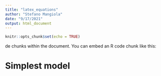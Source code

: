 ```yaml
---
title: "latex_equations"
author: "Stefano Mangiola"
date: "9/17/2021"
output: html_document
---
```


```r
knitr::opts_chunk$set(echo = TRUE)
```

de chunks within the document. You can embed an R code chunk like this:

# Simplest model



```{=tex}
\begin{align}

& \text{BetaBinomial}^{*}\left ( k_{g,s} | n_{s}, \alpha_{g}, \beta_{g} \right ) = {n_{s} \choose k_{g,s}}{\frac {\mathrm {B} (k_{g,s}+\alpha_{g} ,n_{s}-k_{g,s}+\beta_{g} )}{\mathrm {B} (\alpha_{g} ,\beta_{g} )}}  & \textrm{ (1) } \\

& \alpha_{g} = \pi_{g} \sigma_{g}; \beta_{g} = (1-\pi_{g}) \sigma_{g} \textrm{ for } 0 < \pi_{g} < 1 \textrm{ and } \sigma_{g} > 0 & \textrm{ (2) } \\

& \text{BetaBinomial}\left ( k_{g,s} | n_{s}, \pi_{g}, \sigma_{g} \right ) = {n_{s} \choose k_{g,s}}{\frac {\mathrm {B} (k_{g,s}+(\pi_{g} \sigma_{g}) ,n_{s}-k_{g,s}+((1-\pi_{g}) \sigma_{g}) )}{\mathrm {B} (\pi_{g} \sigma_{g} , (1-\pi_{g}) \sigma_{g} )}}  & \textrm{ (3) } \\





& \textbf{ Single-mean model } \\

& P\left ( \boldsymbol{\pi}, \boldsymbol{\sigma} \right ) 
 \prod_{s=1}^{S} \prod_{g=1}^{G} P\left ( k_{g,s} | n_{s}, \pi_{g}, \sigma_{g} \right ) & \textrm{ (4) } \\

& k_{g,s} \sim \text{BetaBinomial} \left(n_{s}, \pi_{g}, \sigma_{g} \right ) \textrm{ for } \sum_{g=1}^{G} \pi_{g} = 1 \textrm{ and } \sigma_{g} > 0 & \textrm{ (5) } \\





& \boldsymbol{\pi} = \text{InverseMultinomialLogistic} \left(\boldsymbol{\mu} \right) =  \frac{e^{\boldsymbol{\mu}}}{\sum_{g=1}^{G} e^{\mu_{g} }} \textrm{ for } \sum_{g=1}^{G} \mu_{g} = 0  & \textrm{ (6) } \\

& \sigma_{g} = e^{\omega_{g}}  & \textrm{ (7) } \\

& \text{E}\left(\omega_{g} \right) = \lambda_{0} + \lambda_{1} \mu_{g} & \textrm{ (8) } \\





& \textbf{ Single-mean hierarchical model } \\

& P\left ( \boldsymbol{\mu}, \lambda_{0}, \lambda \right )  \prod_{g=1}^{G} P\left ( \omega_{g} | \mu_{g}, \lambda_{0}, \lambda, \phi \right ) \prod_{s=1}^{S} \prod_{g=1}^{G} P\left ( k_{g,s} | n_{s}, \mu_{g}, \omega_{g} \right ) & \textrm{ (9) } \\

& k_{g,s} \sim \text{BetaBinomial} \left(n_{s}, \text{InverseMultinomialLogistic}(\boldsymbol{\mu})_{g}, e^{\omega}_{g} \right ) \textrm{ for } \sum_{g=1}^{G} \mu_{g} = 0 & \textrm{ (10) } \\

& \omega_{g} \sim \text{Normal} \left(\lambda_{0} + \lambda_{1} \mu_{g}, \phi \right ) & \textrm{ (11) } \\


& \textbf{ Regression hierarchical model } \\

& P\left (\boldsymbol{\Gamma}, \lambda_{0}, \lambda, \phi \right )  \prod_{g=1}^{G} P\left ( \omega_{g} | \gamma_{g,1}, \lambda_{0}, \lambda_{1}, \phi \right ) \prod_{s=1}^{S} \prod_{g=1}^{G} P\left ( k_{g,s} | n_{s}, \mu_{g,s}, X_{s}, \omega_{g} \right ) & \textrm{ (12) } \\

& k_{g,s} \sim \text{BetaBinomial} \left(n_{s}, \text{InverseMultinomialLogistic}(\boldsymbol{\mu_{s}})_{g}, e^{\omega}_{g} \right ) & \textrm{ (13) } \\

& \omega_{g} \sim \text{Normal} \left(\lambda_{0} + \lambda_{1} \gamma_{g,1}, \phi \right ) & \textrm{ (14) } \\
& \gamma_{g,c} \sim \text{Normal} \left(0,5 \right ) & \textrm{ (15) } \\
& \lambda_{0}, \lambda_{1}, \phi \sim \text{Normal} \left(0,5 \right ) & \textrm{ (16) } \\


& \psi_{g,d} \sim \text{Normal} \left(\lambda_{0} + \lambda_{1} \bar{\mu_{g,d}}, \phi \right ) & \textrm{ (17) } \\
& \hat{\omega_{d}} = \omega_{d} - \left( \gamma_{d} \lambda_{1} \right)  \textrm{ for } D > 2, or = \omega_{d} \textrm{ otherwise } & \textrm{ (18) } \\




\end{align}
```



